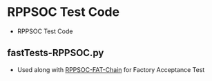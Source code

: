 = RPPSOC Test Code =

* RPPSOC Test Code

== fastTests-RPPSOC.py ==

* Used along with [https://github.com/land-boards/LB-RPPSOC/tree/master/RPPSOC-FAT-Chain.cydsn RPPSOC-FAT-Chain] for Factory Acceptance Test
